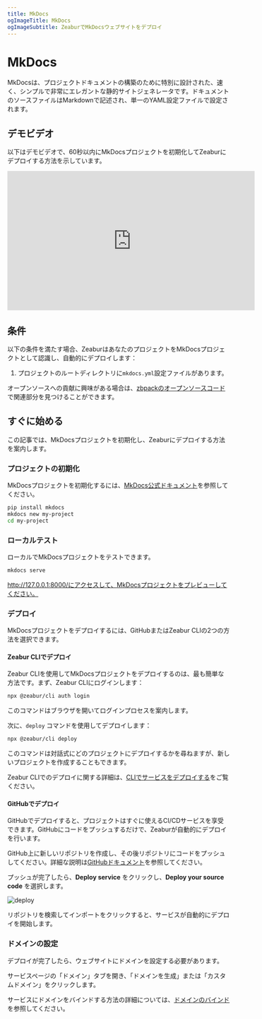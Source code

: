 ```yaml
---
title: MkDocs
ogImageTitle: MkDocs
ogImageSubtitle: ZeaburでMkDocsウェブサイトをデプロイ
---
```


# MkDocs

MkDocsは、プロジェクトドキュメントの構築のために特別に設計された、速く、シンプルで非常にエレガントな静的サイトジェネレータです。ドキュメントのソースファイルはMarkdownで記述され、単一のYAML設定ファイルで設定されます。

## デモビデオ

以下はデモビデオで、60秒以内にMkDocsプロジェクトを初期化してZeaburにデプロイする方法を示しています。

<iframe style={{marginTop: 12}} width="560" height="315" src="https://www.youtube.com/embed/DYlpqWQgQEM?si=geEMw0kQOnIEEZAC" title="YouTube video player" frameborder="0" allow="accelerometer; autoplay; clipboard-write; encrypted-media; gyroscope; picture-in-picture; web-share" referrerpolicy="strict-origin-when-cross-origin" allowfullscreen></iframe>

## 条件

以下の条件を満たす場合、ZeaburはあなたのプロジェクトをMkDocsプロジェクトとして認識し、自動的にデプロイします：

1. プロジェクトのルートディレクトリに`mkdocs.yml`設定ファイルがあります。

オープンソースへの貢献に興味がある場合は、[zbpackのオープンソースコード](https://github.com/zeabur/zbpack/tree/main/internal/static)で関連部分を見つけることができます。

## すぐに始める

この記事では、MkDocsプロジェクトを初期化し、Zeaburにデプロイする方法を案内します。

### プロジェクトの初期化

MkDocsプロジェクトを初期化するには、[MkDocs公式ドキュメント](https://www.mkdocs.org/getting-started/)を参照してください。

```bash
pip install mkdocs
mkdocs new my-project
cd my-project
```

### ローカルテスト

ローカルでMkDocsプロジェクトをテストできます。

```bash
mkdocs serve
```

http://127.0.0.1:8000/にアクセスして、MkDocsプロジェクトをプレビューしてください。

### デプロイ

MkDocsプロジェクトをデプロイするには、GitHubまたはZeabur CLIの2つの方法を選択できます。

#### Zeabur CLIでデプロイ

Zeabur CLIを使用してMkDocsプロジェクトをデプロイするのは、最も簡単な方法です。まず、Zeabur CLIにログインします：

```bash
npx @zeabur/cli auth login
```

このコマンドはブラウザを開いてログインプロセスを案内します。

次に、`deploy` コマンドを使用してデプロイします：

```bash
npx @zeabur/cli deploy
```

このコマンドは対話式にどのプロジェクトにデプロイするかを尋ねますが、新しいプロジェクトを作成することもできます。

Zeabur CLIでのデプロイに関する詳細は、[CLIでサービスをデプロイする](../deploy/deploy-with-cli)をご覧ください。

#### GitHubでデプロイ

GitHubでデプロイすると、プロジェクトはすぐに使えるCI/CDサービスを享受できます。GitHubにコードをプッシュするだけで、Zeaburが自動的にデプロイを行います。

GitHub上に新しいリポジトリを作成し、その後リポジトリにコードをプッシュしてください。詳細な説明は[GitHubドキュメント](https://docs.github.com/en/github/importing-your-projects-to-github/adding-an-existing-project-to-github-using-the-command-line)を参照してください。

プッシュが完了したら、**Deploy service** をクリックし、**Deploy your source code** を選択します。

![deploy](/deploy/common/select-service.en-US.png)

リポジトリを検索してインポートをクリックすると、サービスが自動的にデプロイを開始します。

### ドメインの設定

デプロイが完了したら、ウェブサイトにドメインを設定する必要があります。

サービスページの「ドメイン」タブを開き、「ドメインを生成」または「カスタムドメイン」をクリックします。

サービスにドメインをバインドする方法の詳細については、[ドメインのバインド](../deploy/domain-binding)を参照してください。

